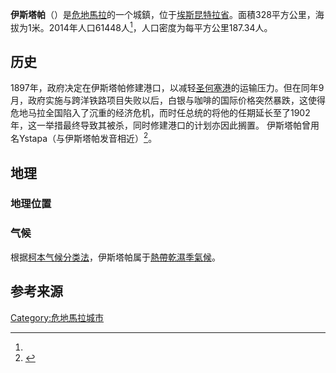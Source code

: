 {{Infobox settlement
<!--See the Table at Infobox Settlement for all fields and descriptions of usage-->
<!-- Basic info  ---------------->
|official_name          = 伊斯塔帕
|other_name             = 
|native_name            =  <!-- for cities whose native name is not in English -->
|nickname               = 
|settlement_type        = <!--For Town or Village (Leave blank for the default City)-->
|motto                  =
<!-- images and maps  ----------->
|image_skyline          = 
|imagesize              =
|image_caption          = 
|image_flag             = 
|flag_size              =
|image_seal             = 
|seal_size              =
|image_shield           = 
|shield_size            =
|image_blank_emblem     =
|blank_emblem_type      =
|blank_emblem_size      =
|image_map              = 
|mapsize                = 
|map_caption            = 
|image_map1             = 
|mapsize1               = 
|map_caption1           = 
|image_dot_map          =
|dot_mapsize            =
|dot_map_caption        =
|dot_x =  |dot_y =
|pushpin_map            = Guatemala<!-- the name of a location map as per http://en.wikipedia.org/wiki/Template:Location_map -->
|pushpin_label_position = right
|pushpin_map_caption    = 伊斯塔帕位于危地马拉的位置
<!-- Location ------------------>
|subdivision_type       = 国家
|subdivision_name       = [[Image:Flag_of_Guatemala.svg|25px]] [[危地马拉|危地马拉]]
|subdivision_type1      = [[危地马拉行政区划|省]] 
|subdivision_name1      = [[Image:Flag_of_Escuintla.svg|25px]] [[埃斯昆特拉省|埃斯昆特拉省]]
|subdivision_type2      = 
|subdivision_name2      = 
|subdivision_type3      = 
|subdivision_name3      = 
|subdivision_type4      = 
|subdivision_name4      =
<!-- Politics ----------------->
|government_footnotes   =
|government_type        =
|leader_title           =
|leader_name            =
|leader_title1          =  <!-- for places with, say, both a mayor and a city manager -->
|leader_name1           =
|leader_title2          =
|leader_name2           =
|leader_title3          =
|leader_name3           =
|leader_title4          =
|leader_name4           =
|established_title      = 建立
|established_date       = 1534
|established_title2     =  <!-- Incorporated (town) -->
|established_date2      = 
|established_title3     =  <!-- Incorporated (city) -->
|established_date3      =
<!-- Area    --------------------->
|area_magnitude         = 
|unit_pref                =Imperial <!--Enter: Imperial, if Imperial (metric) is desired-->
|area_footnotes           =
|area_total_km2           = 328
|area_land_km2            = <!--See table @ Template:Infobox Settlement for details on automatic unit conversion-->
|area_water_km2           =
|area_total_sq_mi         = 
|area_land_sq_mi          =
|area_water_sq_mi         =
|area_water_percent       =
|area_urban_km2           =
|area_urban_sq_mi         =
|area_metro_km2           =
|area_metro_sq_mi         =
|area_blank1_title        =
|area_blank1_km2          =
|area_blank1_sq_mi        =
<!-- Population   ----------------------->
|population_as_of               = 2014
|population_footnotes           = 
|population_note                = 
|population_total               = 61448<ref name="population-Data.org">{{Cite web|author = Instituto Nacional de Estadística (INE)|title = Estadísticas demográficas y vitales 2014|year = 2015|website = Ine.gob.gt|url = http://www.ine.gob.gt/?id=index.php%2Festadisticas%2Ftema-indicadores|access-date = 2016-02-16|location = Guatemala|archive-url = https://web.archive.org/web/20160217001414/http://www.ine.gob.gt/?id=index.php%2Festadisticas%2Ftema-indicadores|archive-date = 2016-02-17|dead-url = no}}</ref>
|population_density_km2         =
|population_density_sq_mi       =
|population_metro               =
|population_density_metro_km2   =
|population_density_metro_sq_mi =
|population_urban               =
|population_density_urban_km2   =
|population_density_urban_sq_mi =
|population_blank1_title        =Ethnicities
|population_blank1              =
|population_blank2_title        =Religions
|population_blank2              =
|population_density_blank1_km2 =   
|population_density_blank1_sq_mi =
<!-- General information  --------------->
|timezone               = 北美中部时区
|utc_offset             = -6
|timezone_DST           = 
|utc_offset_DST         = 
|coordinates            = {{coord|13|55|59|N|90|42|27|W|region:GT|display=inline,title}}
|elevation_footnotes    =  <!--for references: use <ref> tags-->
|elevation_m            = 1
|elevation_ft           =
<!-- Area/postal codes & others -------->
|postal_code_type       =  <!-- enter ZIP code, Postcode, Post code, Postal code... -->
|postal_code            =
|area_code              =
|blank_name             = [[柯本气候分类法|气候]]
|blank_info             = [[熱帶乾濕季氣候|熱帶乾濕季氣候]]
|blank1_name            =
|blank1_info            =
|website                = 
|footnotes              = 
}}
'''伊斯塔帕'''（{{lang-es|Iztapa}}）是[[危地馬拉|危地馬拉]]的一个城鎮，位于[[埃斯昆特拉省|埃斯昆特拉省]]。面積328平方公里，海拔为1米。2014年人口61448人<ref name="population-Data.org"></ref>，人口密度为每平方公里187.34人。

==历史==
1897年，政府决定在伊斯塔帕修建港口，以减轻[[圣何塞港|圣何塞港]]的运输压力。但在同年9月，政府实施{{tsl|en|Exposición Centroamericana|中美洲博览会}}与跨洋铁路项目失败以后，白银与咖啡的国际价格突然暴跌，这使得危地马拉全国陷入了沉重的经济危机，而时任总统的{{tsl|en|José María Reina Barrios|何塞·玛利亚·雷纳·巴里奥斯}}将他的任期延长至了1902年，这一举措最终导致其被杀{{refn|group=lower-alpha|Back then, the [[巴拿马运河|巴拿马运河]] had not been built yet and Reina Barrios had high hopes on getting international investors interested in the interoceanic railroad, which was the main event for the {{tsl|en|Exposición Centroamericana||Central American Expo}}; unfortunately, due to the economic crisis, and bad budgeting, the government could not complete the railroad and after the failure of the Expo, it had to take drastic austerity measures that included closing schools<ref>{{cite book|last=Arévalo Martínez|first=Rafael|authorlink=Rafael Arévalo Martínez|title=¡Ecce Pericles!|publisher=Tipografía Nacional|location=Guatemala|url=https://www.scribd.com/doc/190285559/Arevalo-Martinez-Ecce-Pericles#scribd|year=1945|language=es|ref=harv|access-date=2019-01-18|archive-date=2020-11-21|archive-url=https://web.archive.org/web/20201121083736/https://www.scribd.com/doc/190285559/Arevalo-Martinez-Ecce-Pericles#scribd|dead-url=no}}</ref>}}，同时修建港口的计划亦因此搁置。 
伊斯塔帕曾用名Ystapa（与伊斯塔帕发音相近）<ref name=Baily2>{{cite book|last=Baily|first=John|title=Central America; Describing Each of the States of Guatemala, Honduras, Salvador, Nicaragua, and Costa Rica|year=1850|publisher=Trelawney Saunders|location=London|page=77|url=http://www.wdl.org/en/item/7306/view/1/77/|access-date=2019-01-18|archive-date=2019-11-12|archive-url=https://web.archive.org/web/20191112130735/https://www.wdl.org/en/item/7306/view/1/77/|dead-url=no}}</ref>。

==地理==

===地理位置===
{{Geographic location
|width=auto
|Center=伊斯塔帕
|North=[[瓜纳加萨帕|瓜纳加萨帕]]
|South=[[太平洋|太平洋]]
|East=[[塔克西斯科|塔克西斯科]]
|West=[[聖何塞港|聖何塞港]]
|Northwest=[[马萨瓜|马萨瓜]]
}}

===气候===
根据[[柯本气候分类法|柯本气候分类法]]，伊斯塔帕属于[[熱帶乾濕季氣候|熱帶乾濕季氣候]]。
{{Weather box
|location = 伊斯塔帕
|metric first = yes
|single line = yes
|Jan mean C = 26.2
|Feb mean C = 26.6
|Mar mean C = 27.5
|Apr mean C = 28.2
|May mean C = 28.3
|Jun mean C = 27.9
|Jul mean C = 27.8
|Aug mean C = 27.6
|Sep mean C = 27.2
|Oct mean C = 26.8
|Nov mean C = 27.1
|Dec mean C = 26.6
|year mean C = 
|Jan high C = 32.1
|Feb high C = 32.5
|Mar high C = 33.1
|Apr high C = 33.2
|May high C = 32.7
|Jun high C = 31.9
|Jul high C = 32.1
|Aug high C = 32.1
|Sep high C = 31.4
|Oct high C = 31.4
|Nov high C = 32.0
|Dec high C = 32.1
|year high C =
|Jan low C = 20.3
|Feb low C = 20.7
|Mar low C = 22.0
|Apr low C = 23.3
|May low C = 24.0
|Jun low C = 23.9
|Jul low C = 23.5
|Aug low C = 23.1
|Sep low C = 23.1
|Oct low C = 22.3
|Nov low C = 22.2
|Dec low C = 21.1
|year low C =
|Jan precipitation mm = 0
|Feb precipitation mm = 0
|Mar precipitation mm = 6
|Apr precipitation mm = 38
|May precipitation mm = 136
|Jun precipitation mm = 288
|Jul precipitation mm = 241
|Aug precipitation mm = 213
|Sep precipitation mm = 320
|Oct precipitation mm = 244
|Nov precipitation mm = 31
|Dec precipitation mm = 3
|year precipitation mm =
|source 1 = Climate-Data.org<ref name="Climate-Data.org">{{cite web
 |url          = https://en.climate-data.org/location/53777/
 |title        = Climate: Iztapa
 |access-date  = 2015-08-25
 |website      = Climate-Data.org
 |language     = en
 |archive-date = 2016-03-04
 |archive-url  = https://web.archive.org/web/20160304041954/http://en.climate-data.org/location/53777/
 |dead-url     = no
}}</ref>
}}

==参考来源==
{{reflist|group=lower-alpha}}

[[Category:危地馬拉城市|Category:危地馬拉城市]]
